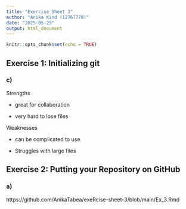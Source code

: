 ```yaml
---
title: "Exercise Sheet 3"
author: "Anika Kind (12767778)"
date: "2025-05-29"
output: html_document
---
```


```r
knitr::opts_chunk$set(echo = TRUE)
```

## Exercise 1: Initializing git

### c)

Strengths 

- great for collaboration

- very hard to lose files

Weaknesses

- can be complicated to use

- Struggles with large files

## Exercise 2: Putting your Repository on GitHub

### a)

https://github.com/AnikaTabea/exeRcise-sheet-3/blob/main/Ex_3.Rmd